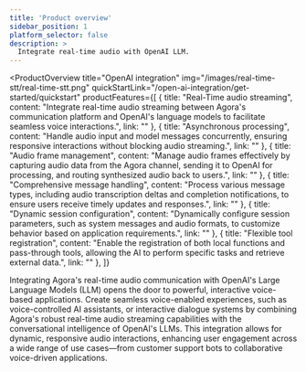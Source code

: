 ```yaml
---
title: 'Product overview'
sidebar_position: 1
platform_selector: false
description: >
  Integrate real-time audio with OpenAI LLM.
---
```


<ProductOverview
    title="OpenAI integration"
    img="/images/real-time-stt/real-time-stt.png"
    quickStartLink="/open-ai-integration/get-started/quickstart"
    productFeatures={[
        {
            title: "Real-Time audio streaming",
            content: "Integrate real-time audio streaming between Agora's communication platform and OpenAI's language models to facilitate seamless voice interactions.",
            link: ""
        },
        {
            title: "Asynchronous processing",
            content: "Handle audio input and model messages concurrently, ensuring responsive interactions without blocking audio streaming.",
            link: ""
        },
        {
            title: "Audio frame management",
            content: "Manage audio frames effectively by capturing audio data from the Agora channel, sending it to OpenAI for processing, and routing synthesized audio back to users.",
            link: ""
        },
        {
            title: "Comprehensive message handling",
            content: "Process various message types, including audio transcription deltas and completion notifications, to ensure users receive timely updates and responses.",
            link: ""
        },
        {
            title: "Dynamic session configuration",
            content: "Dynamically configure session parameters, such as system messages and audio formats, to customize behavior based on application requirements.",
            link: ""
        },
        {
            title: "Flexible tool registration",
            content: "Enable the registration of both local functions and pass-through tools, allowing the AI to perform specific tasks and retrieve external data.",
            link: ""
        },
    ]}

>

Integrating Agora's real-time audio communication with OpenAI's Large Language Models (LLM) opens the door to powerful, interactive voice-based applications. Create seamless voice-enabled experiences, such as voice-controlled AI assistants, or interactive dialogue systems by combining Agora's robust real-time audio streaming capabilities with the conversational intelligence of OpenAI's LLMs. This integration allows for dynamic, responsive audio interactions, enhancing user engagement across a wide range of use cases—from customer support bots to collaborative voice-driven applications.

</ProductOverview>